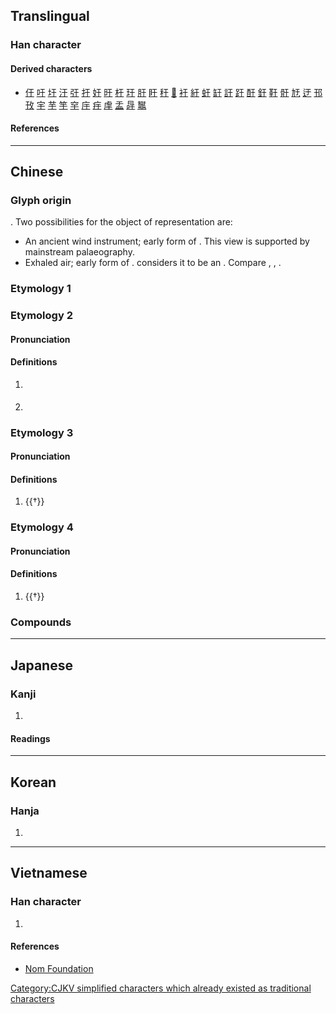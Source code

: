 {{also|千|干|子|𠂌|チ|扵|於|モ}}
{{character info}}
<!-- may be replaced by zh-forms -->
==Translingual==
{{stroke order|type=animate}}

===Han character===
{{Han char|rn=7|rad=二|as=01|sn=3|four=10400|canj=MD|ids=⿱一𬺰,⿻二亅,⿻丁一}}

====Derived characters====
* [[㐵]] [[吁]] [[圩]] [[汙]] [[弙]] [[扜]] [[㚥]] [[旴]] [[杅]] [[玗]] [[䏏]] [[盱]] [[䄨]] [[𤿍]] [[衧]] [[紆]] [[虶]] [[䍂]] [[訏]] [[趶]] [[酑]] [[釪]] [[䩒]] [[骬]] [[㝼]] [[迂]] [[邘]] [[㪀]] [[宇]] [[芋]] [[竽]] [[穻]] [[㡰]] [[㽳]] [[䖉]] [[盂]] [[冔]] [[䵹]]

====References====
{{Han ref|kx=0086.060|dkj=00252|dj=0177.040|hdz=10004.050|uh=4E8E}}

----

==Chinese==

===Glyph origin===
{{Han etym}}
{{liushu|p}}. Two possibilities for the object of representation are:
* An ancient wind instrument; early form of {{och-l|竽}}. This view is supported by mainstream palaeography.
* Exhaled air; early form of {{och-l|吁|to sigh}}. ''{{w|Shuowen}}'' considers it to be an {{Han compound|一|丂|ls=ic|t1=flat stream of air|t2=to exhale|nocap=y}}. Compare {{zh-l|*乎}}, {{zh-l|*兮}}, {{zh-l|*号}}.

===Etymology 1===
{{zh-see|於}}

===Etymology 2===
{{zh-forms|alt=亏,亐}}

====Pronunciation====
{{zh-pron
|m=yú
|c=jyu4,jyu1
|h=
|mn=xm,twv:û/qz,twv:u/zz,tw:î
|w=
|mc=y
|oc=y
|ma=
|cat=pn
}}

====Definitions====
{{zh-hanzi}}

# {{surname|zh}}
#: {{zh-x|^于 ^禁|{{w|Yu Jin|'''Yu''' Jin}} (Chinese military general serving under the warlord Cao Cao in the late {{w|Eastern Han}} dynasty)}}
# {{n-g|Used in several names and proper nouns.}}
#: {{zh-x|單{chán}于|chief of the Xiongnu; a Chinese surname}}
#: {{zh-x|^淳于|a Chinese surname}}

===Etymology 3===
{{zh-forms}}

====Pronunciation====
{{zh-pron
|m=yū
|cat=a
}}

====Definitions====
{{zh-hanzi}}

# {{†}} {{zh-alt-form|迂|[[large]]; [[vast]]; [[wide]]}}

===Etymology 4===
{{zh-forms}}

====Pronunciation====
{{zh-pron
|m=xū
|cat=
}}

====Definitions====
{{zh-hanzi}}

# {{†}} {{zh-alt-form|吁|{{n-g|An interjection.}}}} {{zh-only|于嗟||于咨}}

===Compounds===
{{zh-der|于于|于嗟|于徐|于思|于時|于歸|于闐|于飛|于飛之樂|伊于胡底|刑于|友于|叔于田|君子于役|單于|大叔于田|大單于|淳于|燕燕于飛|福生于微|錞于|鳳凰于飛|鳳皇于蜚|于田}}

----

==Japanese==

===Kanji===
{{ja-kanji|grade=|rs=二01}}

# {{rfdef|ja|sort=二01}}

====Readings====
{{ja-readings
|on=う, く
|kun=ここ-に, ゆ-く
}}

----

==Korean==

===Hanja===
{{ko-hanja|우}}

# {{rfdef|ko|sort=二01}}

----

==Vietnamese==

===Han character===
{{vi-readings|reading=[[vu]], [[vo]], [[vò]]|rs=二01}}

# {{rfdef|vi|sort=二01}}

====References====
* [http://nomfoundation.org/common/nom_details.php?codepoint=4e8e Nom Foundation]

[[Category:CJKV simplified characters which already existed as traditional characters]]